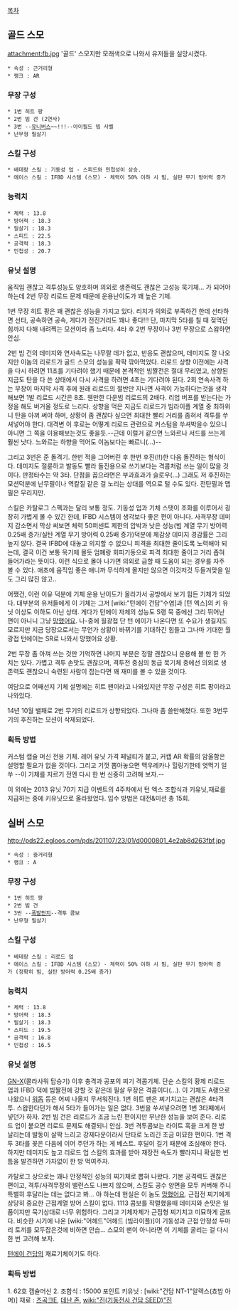 [[목차]]
== 골드 스모 ==
attachment:fb.jpg
'골드' 스모지만 모래색으로 나와서 유저들을 실망시켰다.
 * 속성 : 근거리형
 * 랭크 : AR
 
=== 무장 구성 ===
 * 1번 히트 팡 
 * 2번 빔 건 (2연사)
 * 3번 --[[유니버스]]~~!!!--아이필드 빔 사벨
 * 난무형 필살기

=== 스킬 구성 ===
 * 베테랑 스킬 : 기동성 업 - 스피드와 민첩성이 상승.
 * 에이스 스킬 : IFBD 시스템 (스모) - 체력이 50% 이하 시 빔, 실탄 무기 방어력 증가

=== 능력치 ===
 * 체력 : 13.8
 * 방어력 : 18.3 
 * 필살기 : 18.3
 * 스피드 : 22.5
 * 공격력 : 18.3
 * 민첩성 : 20.7

=== 유닛 설명 ===
움직임 괜찮고 격투성능도 양호하며 의외로 생존력도 괜찮은 고성능 묵기체... 가 되어야 하는데 2번 무장 리로드 문제 때문에 운용난이도가 꽤 높은 기체.

1번 무장 히트 팡은 꽤 괜찮은 성능을 가지고 있다. 리치가 의외로 부족하긴 한데 선타하면 선타, 공속하면 공속, 게다가 전진거리도 꽤나 좋다!!! 단, 마지막 5타를 칠 때 젖먹던 힘까지 다해 내려찍는 모션이라 좀 느리다. 4타 후 2번 무장이나 3번 무장으로 스왑하면 안심.

2번 빔 건의 데미지와 연사속도는 나무랄 데가 없고, 반응도 괜찮으며, 데미지도 잘 나오지만 이놈의 리로드가 골드 스모의 성능을 팍팍 깎아먹었다. 리로드 상향 이전에는 사격을 다시 하려면 11초를 기다려야 했기 때문에 본격적인 빔짤전은 절대 무리였고, 상향된 지금도 탄을 다 쓴 상태에서 다시 사격을 하려면 4초는 기다려야 된다. 2회 연속사격 하는 무장이 마지막 사격 후에 원래 리로드의 절반만 지나면 사격이 가능하다는것을 생각해보면 1발 리로드 시간은 8초. 웬만한 다운빔 리로드의 2배다. 리업 버프를 받는다는 가정을 해도 버거울 정도로 느리다. 상향을 먹은 지금도 리로드가 빔라이플 계열 중 최하위니 탄을 아껴 써야 하며, 상황이 좀 괜찮다 싶으면 최대한 빨리 거리를 좁혀서 격투를 쑤셔넣어야 한다. 대격변 이 후로는 어떻게 리로드 관련으로 커스텀을 쑤셔박을수 있으니 아니면 그 쪽을 이용해보는것도 좋을듯.--근데 이럴거 같으면 느와르나 서드를 쓰는게 훨씬 낫다. 느와르는 하향을 먹어도 이놈보다는 빠르니(...)-- 

그리고 3번은 준 돌격기. 한번 적을 그어버린 후 한번 후진(!!)한 다음 돌진하는 형식이다. 데미지도 절륜하고 발동도 빨라 돌진용으로 쓰기보다는 격콤처럼 쓰는 일이 많을 것이다. 판정타수는 약 3타. 단점을 꼽으라면은 부과효과가 슬로우(...)
그래도 저 후진하는 모션덕분에 난무필이나 역칼질 같은 걸 노리는 상대를 역으로 털 수도 있다. 전탄필과 맵필은 무리지만. 

스킬은 카탈로그 스펙과는 달리 보통 정도. 기동성 업과 기체 스탯이 조화를 이루어서 굉장히 가볍게 몰 수 있긴 한데, IFBD 시스템이 생각보다 좋은 편이 아니다. 사격무장 데미지 감소면서 막상 써보면 체력 50퍼센트 제한의 압박과 낮은 성능(빔 계열 무기 방어력 0.25배 증가/실탄 계열 무기 방어력 0.25배 증가)덕분에 체감상 데미지 경감률은 그리 높지 않다. 결국 IFBD에 대놓고 의지할 수 없으니 피격을 최대한 줄이도록 노력해야 되는데, 결국 이건 보통 묵기체 몰듯 엄폐랑 회피기동으로 피격 최대한 줄이고 거리 좁혀 들어가라는 뜻이다. 이런 식으로 몰아 나가면 의외로 급할 때 도움이 되는 경우를 자주 볼 수 있다. 애초에 움직임 좋은 애니까 무식하게 몰지만 않으면 이것저것 두들겨맞을 일도 그리 많진 않고..

어쨌건, 이런 이유 덕분에 기체 운용 난이도가 올라가서 공방에서 보기 힘든 기체가 되었다. 대부분의 유저들에게 이 기체는 그저 [wiki:"턴에이 건담"수염]과 [턴 엑스]의 키 유닛 이상도 이하도 아닌 상태. 게다가 턴에이 자체의 성능도 S랭 묵 중에선 그리 뛰어난 편이 아니니 그냥 [[망했어요]]. 나-중에 월광접 단 턴 에이가 나온다면 또 수요가 생길지도 모르지만 지금 당장으로서는 무언가 상황이 바뀌기를 기대하긴 힘들고 그나마 기대한 월광접 턴에이는 SR로 나와서 망했어요 상황.

2번 무장 좀 아껴 쓰는 것만 기억하면 나머지 부분은 정말 괜찮으니 운용해 볼 만 한 가치는 있다. 가볍고 격투 손맛도 괜찮으며, 격투전 중심의 동급 묵기체 중에선 의외로 생존력도 괜찮으니 숙련된 사람이 잡는다면 꽤 재미를 볼 수 있을 것이다.

여담으로 어째선지 기체 설명에는 히트 팬이라고 나와있지만 무장 구성은 히트 팡이라고 나와있다.

14년 10월 밸패로 2번 무기의 리로드가 상향되었다. 그나마 좀 쓸만해졌다. 또한 3번무기의 후진하는 모션이 삭제되었다.

=== 획득 방법 ===
커스텀 캡슐 머신 전용 기체. 레어 유닛 가격 페널티가 붙고, 커캡 AR 확률의 암울함은 설명할 필요가 없을 것이다. 그리고 기껏 뽑아놓으면 맥우레카나 힐링기한테 엿먹기 일쑤 --이 기체를 지르기 전엔 다시 한 번 신중히 고려해 보자.--

이 외에는 2013 유닛 70기 지급 이벤트의 4주차에서 턴 엑스 조합식과 키유닛,재료를 지급하는 중에 키유닛으로 올라왔었다. 입수 방법은 대전&미션 총 15회. 

== 실버 스모 ==
http://pds22.egloos.com/pds/201107/23/01/d0000801_4e2ab8d263fbf.jpg
 * 속성 : 중거리형
 * 랭크 : A

=== 무장 구성 ===
 * 1번 히트 팡
 * 2번 빔 건
 * 3번 --[[폭발펀치]]--격투 콤보
 * 난무형 필살기

=== 스킬 구성 ===
 * 베테랑 스킬 : 리로드 업
 * 에이스 스킬 : IFBD 시스템 (스모) - 체력이 50% 이하 시 빔, 실탄 무기 방어력 증가 (정확히 빔, 실탄 방어력 0.25배 증가)

=== 능력치 ===
 * 체력 : 13.8
 * 방어력 : 18.3 
 * 필살기 : 18.3
 * 스피드 : 19.5
 * 공격력 : 16.8
 * 민첩성 : 16.5

=== 유닛 설명 ===
[[GN-X]](콜라사워 탑승기) 이후 충격과 공포의 찌기 격콤기체. 단순 스킬의 황제 리로드 업과 IFBD 덕에 빔짤전에 강할 것 같은데 필살 무장은 격콤이다(...).
이 기체도 A랭으로 나왔으니 [[워돔]] 등은 어찌 나올지 무서워진다. 
1번 히트 팬은 찌기치고는 괜찮은 4타격투. 스왑한다던가 해서 5타가 들어가는 일은 없다. 3번을 쑤셔넣으려면 1번 3타째에서 넣던가 하자. 
2번 빔 건은 리로드가 조금 느린 편이지만 무난한 성능을 보여 준다. 리로드 업이 붙으면 리로드 문제도 해결되니 안심. 
3번 격투콤보는 라이트 훅을 크게 한 방 날리는데 발동이 살짝 느리고 강제다운이라서 단타로 노리긴 조금 미묘한 편이다. 1번 격투 3타를 꽂은 다음에 이어 주던가 하는 게 베스트. 후딜이 길기 때문에 조심해야 한다. 하지만 데미지도 높고 리로드 업 스킬의 효과를 받아 재장전 속도가 빨라지니 확실한 빈틈을 발견하면 가차없이 한 방 먹여주자.

카탈로그 상으로는 꽤나 안정적인 성능의 찌기체로 뽑혀 나왔다. 기본 공격력도 괜찮은 편이고, 격투/사격무장의 밸런스도 나쁘지 않으며, 스킬도 공수 양면을 모두 커버해 주니 특별히 후달리는 데는 없다고 봐... 야 하는데 현실은 이 놈도 [[망했어요]]. 근접전 찌기에게 상당히 중요한 근접계열 방어 스킬이 없다. 1113 콤보를 작렬했을때 데미지와 손맛은 일품이지만 묵기상대로 너무 위험하다. 그리고 기체자체가 근접형 찌기치고 미묘하게 굼뜨다. 비슷한 시기에 나온 [wiki:"어헤드"어헤드 (빔라이플)]이 기동성과 근접 안정성 두마리 토끼를 모두잡은것에 비하면 안습... 스모의 팬이 아니라면 이 기체를 굴리는 걸 다시 한 번 고려해 보자.

[[턴에이 건담]]의 재료기체이기도 하다.

=== 획득 방법 ===
1. 62호 캡슐머신
2. 조합식 : 15000 포인트
키유닛 : [wiki:"건담 NT-1"알렉스(쵸밤 아머)]
재료 : [[즈곡크E]], [[데난 존]], [[wiki:"진(기동전사 건담 SEED)"진]]
